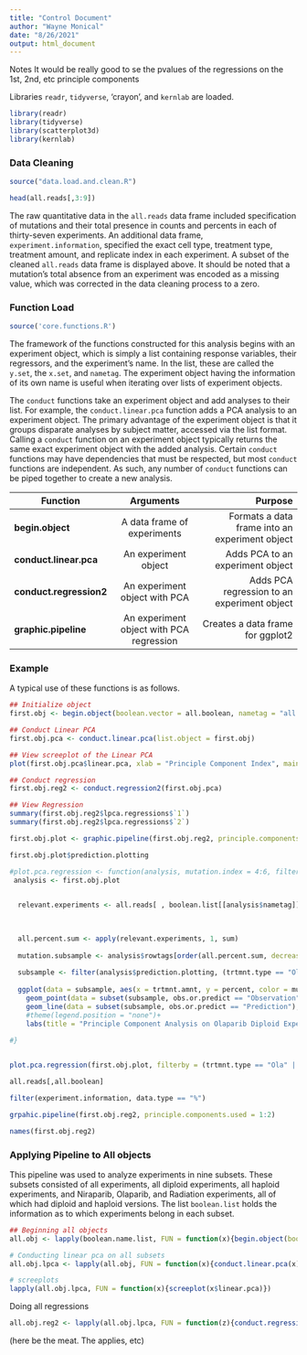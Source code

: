 ```yaml
---
title: "Control Document"
author: "Wayne Monical"
date: "8/26/2021"
output: html_document
---
```




Notes
It would be really good to se the pvalues of the regressions on the 1st, 2nd, etc principle components


Libraries `readr`, `tidyverse`, 'crayon', and `kernlab` are loaded.
```r
library(readr)
library(tidyverse)
library(scatterplot3d)
library(kernlab)
```



### Data Cleaning

```r
source("data.load.and.clean.R")
```

```r
head(all.reads[,3:9])
```


The raw quantitative data in the `all.reads` data frame included specification of mutations and their total presence in counts and percents in each of thirty-seven experiments. An additional data frame, `experiment.information`, specified the exact cell type, treatment type, treatment amount, and replicate index in each experiment. A subset of the cleaned `all.reads` data frame is displayed above. It should be noted that a mutation's total absence from an experiment was encoded as a missing value, which was corrected in the data cleaning process to a zero. 



### Function Load
```r
source('core.functions.R')
```

The framework of the functions constructed for this analysis begins with an experiment object, which is simply a list containing response variables, their regressors, and the experiment's name. In the list, these are called the `y.set`, the `x.set`, and `nametag`. The experiment object having the information of its own name is useful when iterating over lists of experiment objects.

The `conduct` functions take an experiment object and add analyses to their list. For example, the `conduct.linear.pca` function adds a PCA analysis to an experiment object. The primary advantage of the experiment object is that it groups disparate analyses by subject matter, accessed via the list format. Calling a `conduct` function on an experiment object typically returns the same exact experiment object with the added analysis. Certain `conduct` functions may have dependencies that must be respected, but most `conduct` functions are independent. As such, any number of `conduct` functions can be piped together to create a new analysis.   


| Function | Arguments | Purpose |
|---------|:--------:|-----------:|
| **begin.object** | A data frame of experiments | Formats a data frame into an experiment object|
| **conduct.linear.pca** | An experiment object | Adds PCA to an experiment object| 
| **conduct.regression2** | An experiment object with PCA | Adds PCA regression to an experiment object | 
| **graphic.pipeline** | An experiment object with PCA regression | Creates a data frame for ggplot2 |


### Example

A typical use of these functions is as follows. 
```r
## Initialize object
first.obj <- begin.object(boolean.vector = all.boolean, nametag = "all.boolean", y.data = all.reads, x.set = experiment.information)

## Conduct Linear PCA
first.obj.pca <- conduct.linear.pca(list.object = first.obj)

## View screeplot of the Linear PCA
plot(first.obj.pca$linear.pca, xlab = "Principle Component Index", main = "Scree Plot of First Experiment Object")
```


```r
## Conduct regression 
first.obj.reg2 <- conduct.regression2(first.obj.pca)

## View Regression
summary(first.obj.reg2$lpca.regressions$`1`)
summary(first.obj.reg2$lpca.regressions$`2`)
```


```r
first.obj.plot <- graphic.pipeline(first.obj.reg2, principle.components.used = 1:2)

first.obj.plot$prediction.plotting
```
```r
#plot.pca.regression <- function(analysis, mutation.index = 4:6, filterby){
 analysis <- first.obj.plot

 
  relevant.experiments <- all.reads[ , boolean.list[[analysis$nametag]] ]
  

  
  all.percent.sum <- apply(relevant.experiments, 1, sum)
  
  mutation.subsample <- analysis$rowtags[order(all.percent.sum, decreasing = TRUE)][mutation.index]
  
  subsample <- filter(analysis$prediction.plotting, (trtmnt.type == "Ola" | trtmnt.type == "mock") & mutation %in% mutation.subsample & percent >2)
  
  ggplot(data = subsample, aes(x = trtmnt.amnt, y = percent, color = mutation)) +
    geom_point(data = subset(subsample, obs.or.predict == "Observation"), aes(x = trtmnt.amnt, y = percent, color = mutation))  +
    geom_line(data = subset(subsample, obs.or.predict == "Prediction"), aes(x = trtmnt.amnt, y = percent, color = mutation))  +
    #theme(legend.position = "none")+
    labs(title = "Principle Component Analysis on Olaparib Diploid Experiments", x = "Olaparib Concentration", y = "Allele Percentage") 
  
#}


plot.pca.regression(first.obj.plot, filterby = (trtmnt.type == "Ola" | trtmnt.type == "mock"))

```

```r
all.reads[,all.boolean]

filter(experiment.information, data.type == "%")
```


```r
grpahic.pipeline(first.obj.reg2, principle.components.used = 1:2)
```


```r
names(first.obj.reg2)
```



### Applying Pipeline to All objects


This pipeline was used to analyze experiments in nine subsets. These subsets consisted of all experiments, all diploid experiments, all haploid experiments, and Niraparib, Olaparib, and Radiation experiments, all of which had diploid and haploid versions. The list `boolean.list` holds the information as to which experiments belong in each subset.  
```r
## Beginning all objects
all.obj <- lapply(boolean.name.list, FUN = function(x){begin.object(boolean.vector = boolean.list[[x]], nametag = x , y.data = all.reads, x.set = experiment.information)})

# Conducting linear pca on all subsets
all.obj.lpca <- lapply(all.obj, FUN = function(x){conduct.linear.pca(x)})
```


```r
# screeplots
lapply(all.obj.lpca, FUN = function(x){screeplot(x$linear.pca)})
```


Doing all regressions

```r
all.obj.reg2 <- lapply(all.obj.lpca, FUN = function(z){conduct.regression2(z, pcas = 1:4)})
```

(here be the meat. The applies, etc)



